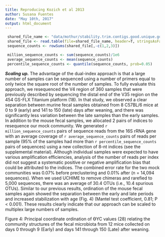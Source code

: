 ```yaml
---
title: Reproducing Kozich et al 2013
author: Susana Fuentes
date: "May 10th, 2017"
output: html_document
---
```


```r
 shared_file_name <- "data/mothur/stability.trim.contigs.good.unique.good.filter.unique.precluster.pick.pick.pick.opti_mcc.shared"
 shared_file <- read.table(file=shared_file_name, header=T, stringsAsFactors=F)
 sequence_counts <- rowSums(shared_file[,-c(1,2,3)])

 million_sequence_counts <- sum(sequence_counts)/1e6
 average_sequence_counts <- mean(sequence_counts)
 percentile_sequence_counts <- quantile(sequence_counts, prob=0.05)
```




***Scaling up.***
The advantage of the dual-index approach is that a large number of samples can be sequenced using a number of primers 
equal to only twice the square root of the number of samples. To fully evaluate this approach, we resequenced the V4 region of 360 samples that were previously described by sequencing the distal end of the V35 region on the 454 GS-FLX Titanium platform (18). In that study, we observed a clear separation between murine fecal samples obtained from 8 C57BL/6 mice at 0 to 9 (early) and 141 to 150 (late) days after weaning, and there was significantly less variation between the late samples than the early samples. In addition to the mouse fecal samples, we allocated 2 pairs of indices to resequence our mock community. We generated `r million_sequence_counts` pairs of sequence reads from the 16S rRNA gene with an average coverage of `r average_sequence_counts` 
pairs of reads per sample (95% of the samples had more than `r percentile_sequence_counts` pairs of sequences) 
using a new collection of 8-nt indices (see the supplemental material). Although individual samples were expected to have various amplification efficiencies, analysis of the number of reads per index did not suggest a systematic positive or negative amplification bias that could be attributed to the indices. The combined error rate for the two mock communities was 0.07% before preclustering and 0.01% after (n = 14,094 sequences). When we used UCHIME to remove chimeras and rarefied to 5,000 sequences, there was an average of 30.4 OTUs (i.e., 10.4 spurious OTUs). Similar to our previous results, ordination of the mouse fecal samples again showed the separation between the early and late periods and increased stabilization with age (Fig. 4) (Mantel test coefficient, 0.81; P < 0.001). These results clearly indicate that our approach can be scaled to multiplex large numbers of samples.

Figure 4:
Principal coordinate ordination of ϴYC values (28) relating the community structures of the fecal microbiota from 12 mice collected on days 0 through 9 (Early) and days 141 through 150 (Late) after weaning.


